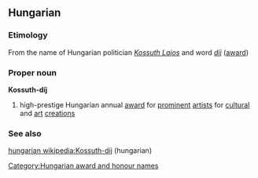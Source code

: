 ==Hungarian==
===Etimology===
From the name of Hungarian politician ''[[w:Kossuth Lajos|Kossuth Lajos]]'' and word ''[[díj]]'' ([[award]])
===Proper noun===
'''Kossuth-díj'''
#  high-prestige Hungarian annual [[award]] for [[prominent]] [[artists]] for [[cultural]] and [[art]] [[creations]]

[[Category:Hungarian award and honour names]]
===See also===
[http://hu.wikipedia.org/wiki/Kossuth-díj hungarian wikipedia:Kossuth-díj] (hungarian)